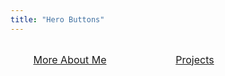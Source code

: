 ```yaml
---
title: "Hero Buttons"
---
```


```{=html}
<div style="display: flex; flex-direction: row; gap: 10px; margin-top: 20px; justify-content: flex-start; align-items: center;">
  <a href="about.qmd" class="btn btn-primary cta-button" style="display: inline-block; white-space: nowrap; height: 45px; line-height: 27px; padding: 8px 20px; font-size: 16px; min-width: 150px; text-align: center;">More About Me</a>
  <a href="projects.qmd" class="btn btn-primary cta-button" style="display: inline-block; white-space: nowrap; height: 45px; line-height: 27px; padding: 8px 20px; font-size: 16px; min-width: 150px; text-align: center;">Projects</a>
</div>
``` 